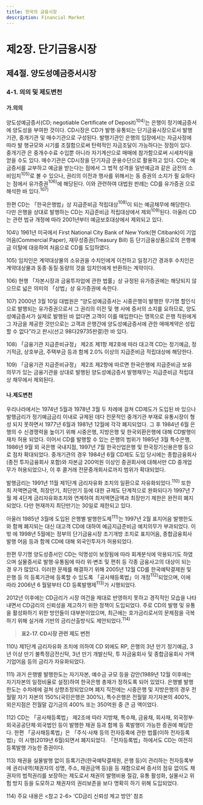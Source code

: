```yaml
---
title: 한국의 금융시장
description: Financial Market
---
```


# 제2장. 단기금융시장

## 제4절. 양도성예금증서시장

### 4-1. 의의 및 제도변천

#### 가.의의

양도성예금증서(CD; negotiable Certificate of Deposit)$^{104)}$는 은행이 정기예금증서에
양도성을 부여한 것이다. CD시장은 CD가 발행·유통되는 단기금융시장으로서 발행기관,
중개기관 및 매수기관으로 구성된다. 발행기관인 은행의 입장에서는 자금사정에 따라 발
행규모와 시기를 조절함으로써 탄력적인 자금조달이 가능하다는 장점이 있다. 중개기관
은 중개수수료 수입뿐 아니라 자기계산으로 매매에 참가함으로써 시세차익을 얻을 수도
있다. 매수기관은 CD시장을 단기자금 운용수단으로 활용하고 있다.
CD는 예금증서를 교부하고 예금을 받는다는 점에서 그 법적 성격을 일반예금과 같은
금전의 소비임치$^{105)}$로 볼 수 있으나, 권리의 이전과 행사를 위해서는 동 증권의 소지가 필
요하다는 점에서 유가증권$^{106)}$에 해당된다. 이와 관련하여 대법원 판례는 CD를 유가증권
으로 해석한 바 있다.$^{107)}$

한편 CD는 「한국은행법」상 지급준비금 적립대상$^{108)}$이 되는 예금채무에 해당한다. 다만
은행을 상대로 발행하는 CD는 지급준비금 적립대상에서 제외$^{109)}$된다. 아울러 CD는 관련 법규 개정에 따라 2001년부터 예금보호대상에서 제외되고 있다.


<GComment>
104\) 1961년 미국에서 First National City Bank of New York(현 Citibank)이 기업어음(Commercial Paper), 재무성증권(Treasury Bill)
등 단기금융상품으로의 은행예금 이탈에 대응하여 처음으로 CD를 도입하였다.

105\) 임치인은 계약대상물의 소유권을 수치인에게 이전하고 일정기간 경과후 수치인은 계약대상물과 동종·동질·동량의 것을 임치인에게
반환하는 계약이다.

106\) 현행 「자본시장과 금융투자업에 관한 법률」상 규정된 유가증권에는 해당되지 않으므로 넓은 의미의 「상법」상 유가증권에 속한다.

107\) 2000년 3월 10일 대법원은 “양도성예금증서는 시중은행이 발행한 무기명 할인식으로 발행되는 유가증권으로서 그 권리의 이전 및 행
사에 증서의 소지를 요하므로, 양도성예금증서가 실제로 발행된 바 없다면 고객이 이를 매입한다는 명목으로 은행 직원에게 그 자금을
제공한 것만으로는 고객과 은행간에 양도성예금증서에 관한 매매계약은 성립할 수 없다”라고 판시(선고 98다29735판결)한 바 있다.

108\) 「금융기관 지급준비규정」 제2조 제1항 제2호에 따라 대고객 CD는 정기예금, 정기적금, 상호부금, 주택부금 등과 함께 2.0% 이상의
지급준비금 적립대상에 해당한다.

109\) 「금융기관 지급준비규정」 제2조 제2항에 따르면 한국은행에 지급준비금 보유의무가 있는 금융기관을 상대로 발행된 양도성예금증서
발행채무는 지급준비금 적립대상 채무에서 제외된다.
</GComment>

#### 나.제도변천

우리나라에서는 1974년 5월과 1978년 3월 두 차례에 걸쳐 CD제도가 도입된 바 있으나
발행금리가 정기예금금리 이내로 규제된 데다 전문적인 중개기관 부재로 유통시장이 형성
되지 못하면서 1977년 6월과 1981년 12월에 각각 폐지되었다. 그 후 1984년 6월 은행의 수
신경쟁력을 높이기 위해 시중은행, 지방은행 및 한국외환은행에 대해 CD발행이 재차 허용
되었다. 이어서 CD를 발행할 수 있는 은행의 범위가 1985년 3월 특수은행, 1986년 9월 외
국은행 국내지점, 1997년 7월 한국산업은행 및 한국장기신용은행 등으로 점차 확대되었다.
중개기관의 경우 1984년 6월 CD제도 도입 당시에는 종합금융회사(종전 투자금융회사
포함)와 자본금 200억원 이상인 증권회사에 대해서만 CD 중개업무가 허용되었으나, 이
후 콜거래 전문중개회사로까지 범위가 확대되었다.

발행금리는 1991년 11월 제1단계 금리자유화 조치의 일환으로 자유화되었다.$^{110)}$ 또한 최
저액면금액, 최장만기, 최단만기 등에 대한 규제도 단계적으로 완화되다가 1997년 7월 제
4단계 금리자유화조치와 연계하여 최저액면금액과 최장만기 제한은 완전히 폐지되었다.
다만 현재까지 최단만기는 30일로 제한되고 있다.

아울러 1985년 3월에 도입된 은행별 발행한도제$^{111)}$는 1997년 2월 표지어음 발행한도와
함께 폐지되는 대신 대고객 CD에 대하여 예금지급준비금 예치의무가 부과되었다. 이 밖
에 1998년 5월에는 정부의 단기금융시장 조기개방 조치로 표지어음, 종합금융회사 발행
어음 등과 함께 CD에 대해 외국인투자가 허용되었다.

한편 무기명 양도성증서인 CD는 익명성이 보장됨에 따라 회계분식에 악용되기도 하였으며 실물증서로 발행·유통됨에 따라 위·변조 및 편취 등 각종 금융사고의 대상이 되는 경
우가 많았다. 이러한 문제를 해결하기 위해 2005년 12월 CD를 한국예탁결제원 및 은행 등
의 등록기관에 등록할 수 있도록 「공사채등록법」이 개정$^{112)}$되었으며, 이에 따라 2006년 6
월말부터 CD 등록발행제$^{113)}$가 시행되었다.

2012년 이후에는 CD금리가 시장 여건을 제대로 반영하지 못하고 경직적인 모습을 나타
내면서 CD금리의 신뢰성을 제고하기 위한 정책이 도입되었다. 주로 CD의 발행 및 유통을
활성화하기 위한 방안들이 대부분이었으며, 최근에는 호가금리로서의 문제점을 극복하기
위해 실거래 기반의 금리산출방식도 제안되었다.$^{114)}$

> __표2-17. CD시장 관련 제도 변천__

<GCenterImg src ="/fm/t2-17.png" />
<GCenterImg src ="/fm/t2-17(2).png" caption="표2-17. CD시장 관련 제도 변천"/>

<GComment>
110\) 제1단계 금리자유화 조치에 의하여 CD 외에도 RP, 은행의 3년 만기 정기예금, 3년 이상 만기 불특정금전신탁, 3년 만기 개발신탁, 투
자금융회사 및 종합금융회사 거액기업어음 등의 금리가 자유화되었다.

111\) 과거 은행별 발행한도는 자기자본, 예수금 규모 등을 감안(1989년 12월 이후에는 자기자본의 일정비율로 설정)하여 한국은행 총재가
정하도록 되어 있었다. 은행별 발행한도는 수차례에 걸쳐 상향조정되었으며 폐지 직전에는 시중은행 및 지방은행의 경우 전월말 자기
자본의 150%(국민은행은 300%), 특수은행은 전월말 자기자본의 400%, 외은지점은 전월말 갑기금의 400% 또는 350억원 중 큰 금
액이었다.

112\) CD는 「공사채등록법」 제2조에 따라 지방채, 특수채, 금융채, 회사채, 외국정부·외국공공단체·외국법인 등이 발행한 채권 등과 함께 등
록발행이 가능한 증권에 해당한다. 한편 「공사채등록법」은 「주식·사채 등의 전자등록에 관한 법률(이하 전자등록법)」이 시행(2019년
6월)되면서 폐지되었다. 「전자등록법」하에서도 CD는 여전히 등록발행 가능한 증권이다.

113\) 채권을 실물발행 없이 등록기관(한국예탁결제원, 은행 등)이 관리하는 전자등록부에 권리내역(채권자의 성명, 주소, 채권금액 등)을 등
재함으로써 증서의 점유 없이도 채권자의 법적권리를 보장하는 제도로서 채권의 발행비용 절감, 유통 활성화, 실물사고 위험 방지 등을
도모하고 채권자의 권리보존을 보다 명확히 하기 위해 도입되었다.

114\) 주요 내용은 \<참고 2-6\> ‘CD금리 신뢰성 제고 방안’ 참조
</GComment>

